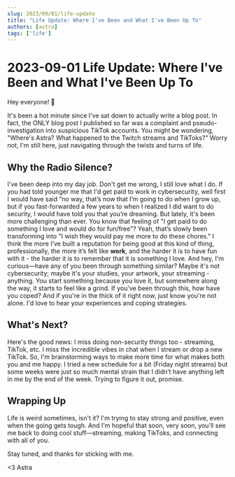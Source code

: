 ```yaml
---
slug: 2023/09/01/life-update
title: "Life Update: Where I've Been and What I've Been Up To"
authors: [astra]
tags: ['life']
---
```


# 2023-09-01 **Life Update: Where I've Been and What I've Been Up To**

Hey everyone! 👋

It's been a hot minute since I've sat down to actually write a blog post. In fact, the ONLY blog post I published so far was a complaint and pseudo-investigation into suspicious TikTok accounts. You might be wondering, "Where's Astra? What happened to the Twitch streams and TikToks?" Worry not, I'm still here, just navigating through the twists and turns of life.

## **Why the Radio Silence?**

I've been deep into my day job. Don't get me wrong, I still love what I do. If you had told younger me that I'd get paid to work in cybersecurity, well first I would have said “no way, that’s now that I’m going to do when I grow up, but if you fast-forwarded a few years to when I realized I did want to do security, I would have told you that you’re dreaming. But lately, it's been more challenging than ever. You know that feeling of "I get paid to do something I love and would do for fun/free"? Yeah, that’s slowly been transforming into "I wish they would pay me more to do these chores." I think the more I’ve built a reputation for being good at this kind of thing, professionally, the more it’s felt like **work**, and the harder it is to have fun with it - the harder it is to remember that it is something I love. And hey, I'm curious—have any of you been through something similar? Maybe it's not cybersecurity; maybe it's your studies, your artwork, your streaming - anything. You start something because you love it, but somewhere along the way, it starts to feel like a grind. If you've been through this, how have you coped? And if you're in the thick of it right now, just know you're not alone. I'd love to hear your experiences and coping strategies.

## **What's Next?**

Here's the good news: I miss doing non-security things too - streaming, TikTok, etc. I miss the incredible vibes in chat when I stream or drop a new TikTok. So, I'm brainstorming ways to make more time for what makes both you and me happy. I tried a new schedule for a bit (Friday night streams) but some weeks were just so much mental strain that I didn’t have anything left in me by the end of the week. Trying to figure it out, promise. 

## **Wrapping Up**

Life is weird sometimes, isn't it? I'm trying to stay strong and positive, even when the going gets tough. And I'm hopeful that soon, very soon, you'll see me back to doing cool stuff—streaming, making TikToks, and connecting with all of you.

Stay tuned, and thanks for sticking with me. 

<3 Astra